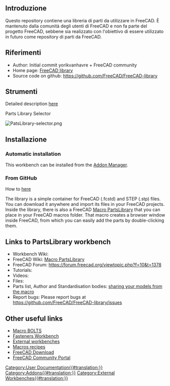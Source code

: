 <languages/>

<span id="Introduction"></span>
==Introduzione==

{{TOCright}}

Questo repository contiene una libreria di parti da utilizzare in FreeCAD. È mantenuto dalla comunità degli utenti di FreeCAD e non fa parte del progetto FreeCAD, sebbene sia realizzato con l'obiettivo di essere utilizzato in futuro come repository di parti da FreeCAD.

<span id="References"></span>
==Riferimenti==

<div lang="en" dir="ltr" class="mw-content-ltr">
* Author: Initial commit yorikvanhavre + FreeCAD community
* Home page: [https://github.com/FreeCAD/FreeCAD-library FreeCAD library]
* Source code on github: https://github.com/FreeCAD/FreeCAD-library
</div>

<span id="Tools"></span>
==Strumenti==

<div lang="en" dir="ltr" class="mw-content-ltr">
Detailed description [https://github.com/FreeCAD/FreeCAD-library?tab=readme-ov-file#usage here]
</div>

<div lang="en" dir="ltr" class="mw-content-ltr">
Parts Library Selector
</div>

[[Image:PatsLibrary-selector.png]]
<span id="Installation"></span>
==Installazione==

<div lang="en" dir="ltr" class="mw-content-ltr">
===Automatic installation===
</div>

<div lang="en" dir="ltr" class="mw-content-ltr">
This workbench can be installed from the [[Std_AddonMgr|Addon Manager]].
</div>

<div lang="en" dir="ltr" class="mw-content-ltr">
===From GitHub===
</div>

<div lang="en" dir="ltr" class="mw-content-ltr">
How to [https://github.com/FreeCAD/FreeCAD-library here]
</div>

<div lang="en" dir="ltr" class="mw-content-ltr">
The library is a simple container for FreeCAD (.fcstd) and STEP (.stp) files. You can download it anywhere and import its files in your FreeCAD projects. Inside the library, there is also a FreeCAD [[Macro_PartsLibrary|Macro PartsLibrary]] that you can place in your FreeCAD macros folder. That macro creates a browser window inside FreeCAD, from which you can easily add the parts by double-clicking them.
</div>

<div lang="en" dir="ltr" class="mw-content-ltr">
==Links to PartsLibrary workbench==
</div>

<div lang="en" dir="ltr" class="mw-content-ltr">
* Workbench Wiki: 
* FreeCAD Wiki: [[Macro_PartsLibrary|Macro PartsLibrary]]
* FreeCAD Forum: https://forum.freecad.org/viewtopic.php?f=10&t=1378
* Tutorials:
* Videos:  
* Files: 
* Parts list, Author and Standardisation bodies: [https://github.com/FreeCAD/FreeCAD-library#sharing-your-models-from-the-macro sharing your models from the macro]
* Report bugs: Please report bugs at https://github.com/FreeCAD/FreeCAD-library/issues
</div>

<div lang="en" dir="ltr" class="mw-content-ltr">
==Other useful links==
</div>

<div lang="en" dir="ltr" class="mw-content-ltr">
* [[Macro_BOLTS|Macro BOLTS]]
* [[Fasteners_Workbench|Fasteners Workbench]]
* [[External_workbenches|External workbenches]]
* [[Macros_recipes|Macros recipes]]
* [[Download|FreeCAD Download]]
* [[FreeCAD_Community_Portal|FreeCAD Community Portal]]
</div>


[[Category:User Documentation{{#translation:}}]]
[[Category:Addons{{#translation:}}]]
[[Category:External Workbenches{{#translation:}}]]